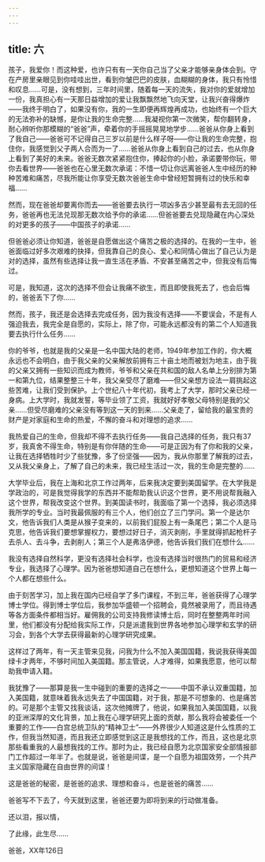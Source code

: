```yaml
---
---
---
```

title: 六
---



孩子，我爱你！而这种爱，也许只有有一天你自己当了父亲才能够亲身体会到。守在产房里亲眼见到你哇哇出世，看到你皱巴巴的皮肤，血糊糊的身体，我只有怜惜和叹息……可是，没有想到，三年时间里，随着每一天的流失，我对你的爱就增加一份，我真担心有一天那日益增加的爱让我飘飘然地飞向天堂，让我兴奋得爆炸——我终于明白了，如果没有你，我的一生即便再辉煌再成功，也始终有一个巨大的无法弥补的缺憾，是你让我的生命完整……我凝视你第一次微笑，帮你翻转身，耐心辨听你那模糊的“爸爸”声，牵着你的手摇摇晃晃地学步……爸爸从你身上看到了我自己——爸爸可不记得自己三岁以前是什么样子呀——你让我的生命完整，抱住你，我感觉到父子两人合而为一了……爸爸从你身上看到自己的过去，也从你身上看到了美好的未来。爸爸无数次紧紧抱住你，捧起你的小脸，承诺要带你玩，带你去看世界——爸爸也在心里无数次承诺：不惜一切让你远离爸爸人生中经历的种种苦难和痛苦，尽我所能让你享受无数次爸爸生命中曾经短暂拥有过的快乐和幸福……

然而，现在爸爸却要离你而去——爸爸要去执行一项凶多吉少甚至最有去无回的任务，爸爸再也无法兑现那无数次给予你的承诺……但爸爸要去兑现隐藏在内心深处的对更多的孩子——中国孩子的承诺……

但爸爸必须让你知道，爸爸是自愿做出这个痛苦之极的选择的。在我的一生中，爸爸面临过好多次艰难的抉择，但我靠自己的良心、爱心和同情心做出了自己认为是对的选择，虽然有些选择让我一直生活在矛盾、不安甚至痛苦之中，但我没有后悔过。

可是，我知道，这次的选择不但会让我痛不欲生，而且即使我死去了，也会后悔的，爸爸丢下了你……

然而，孩子，我还是会选择去完成任务，因为我没有选择——不要误会，不是有人强迫我去，我完全是自愿的，实际上，除了你，可能永远都没有的第二个人知道我要去执行什么任务……

你的爷爷，也就是我的父亲是一名中国大陆的老师，1949年参加工作的，你大概永远也不会明白，由于我父亲的父亲解放前拥有三十亩土地而被划为地主，由于我的父亲又拥有一些知识而成为教师，爷爷和父亲在共和国的敌人名单上分别排为第一和第九位，结果整整三十年，我父亲受尽了磨难——但父亲想方设法一肩挑起这些苦难，让我们受到保护。上个世纪八十年代初，我考上了大学，那时父亲已经一身病。上大学时，我就发誓，等毕业领了工资，我就好好孝敬父母特别是我的父亲……但受尽磨难的父亲没有等到这一天的到来……父亲走了，留给我的最宝贵的财产是对家庭和生命的热爱，不懈的奋斗和对理想的追求……

我热爱自己的生命，但我却不得不去执行任务——我自己选择的任务，我只有37岁，我真舍不得生命，特别是有你伴随的生命——可是正因为有了你和我的父亲，让我在选择牺牲时少了些犹豫，多了份坚强——因为，我从你那里了解我的过去，又从我父亲身上，了解了自己的未来，我已经生活过一次，我的生命是完整的……

大学毕业后，我在上海和北京工作过两年，后来我决定要到美国留学。在大学我是学政治的，可是我觉得我学的东西并不能帮助我认识这个世界，更不用说帮我融入这个世界，帮我改变这个世界。到美国读书时，我面临了第一个选择，我必须选择我所学的专业。当时我最佩服的有三个人，他们创立了三门学问。第一个是达尔文，他告诉我们人类是从猴子变来的，以前我们屁股上有一条尾巴；第二个人是马克思，他告诉我们要想掌握权力，要想过好日子，消灭剥削，手里就得抓起枪杆子去杀人、去斗争，去剥削人；第三个人是弗洛伊德，他告诉我们我们在想什么……

我没有选择自然科学，更没有选择社会科学，也没有选择当时很热门的贸易和经济专业，我选择了心理学。因为爸爸想知道自己在想什么，更想知道这个世界上每一个人都在想些什么。

由于刻苦学习，加上我在国内已经自学了多门课程，不到三年，爸爸获得了心理学博士学位。得到博士学位后，我参加华盛顿一个招聘会，竟然被录用了，而且待遇等各方面条件都相当好。雇佣我的公司支持我修读博士后，同时在整整两年时间里，他们都没有分配给我实际工作，只是派遣我到世界各地参加心理学和玄学的研习会，到各个大学去获得最新的心理学研究成果。

这样过了两年，有一天主管来见我，问我为什么不加入美国国籍，我说我获得美国绿卡才两年，不够时间加入美国籍。那主管说，人才难得，如果我愿意，他可以帮助我申请入籍。

我犹豫了——那算是我一生中碰到的重要的选择之一——中国不承认双重国籍，加入美国籍，就意味着我永远失去了中国国籍，对于我，那是不可想象的、也是痛苦的。可是那个主管又找我谈话，这次他摊牌了，他说，如果我加入美国国籍，以我的亚洲深厚的文化背景，加上我在心理学研究上面的贡献，那么我将会被委任一个重要的工作——白宫总统卫队的“精神卫士”——外界很少人知道这是什么性质的工作，但我当然知道，而且我还立即感觉到这正是我想找的工作，而且，这也是北京那些看重我的人最想我找的工作。那时为止，我已经自愿为北京国家安全部情报部门工作超过一年半了。也就是说，爸爸是间谍，是一个自愿为祖国效劳，一个共产主义国家隐藏在自由世界的间谍！

这是爸爸的秘密，是爸爸的追求、理想和奋斗，也是爸爸的痛苦……

爸爸写不下去了，今天就到这里，爸爸还要为即将到来的行动做准备。

还以泪，报以情，

了此缘，此生尽……

爸爸，XX年126日